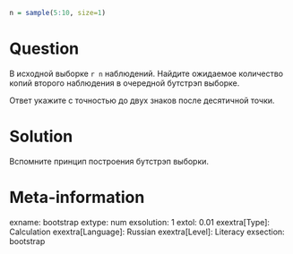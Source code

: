 ```r
n = sample(5:10, size=1)
```

Question
========

В исходной выборке `r n` наблюдений. 
Найдите ожидаемое количество копий второго наблюдения в очередной бутстрэп выборке. 

Ответ укажите с точностью до двух знаков после десятичной точки. 

Solution
========

Вспомните принцип построения бутстрэп выборки. 

Meta-information
================
exname: bootstrap 
extype: num
exsolution: 1
extol: 0.01
exextra[Type]: Calculation
exextra[Language]: Russian
exextra[Level]: Literacy
exsection: bootstrap
